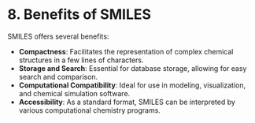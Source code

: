 # 8. Benefits of SMILES

SMILES offers several benefits:
- **Compactness**: Facilitates the representation of complex chemical structures in a few lines of characters.
- **Storage and Search**: Essential for database storage, allowing for easy search and comparison.
- **Computational Compatibility**: Ideal for use in modeling, visualization, and chemical simulation software.
- **Accessibility**: As a standard format, SMILES can be interpreted by various computational chemistry programs.
